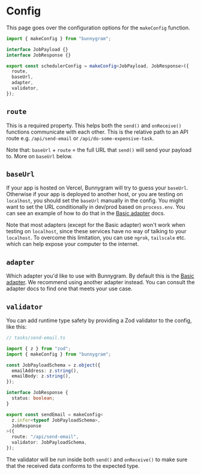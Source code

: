 # Config

This page goes over the configuration options for the `makeConfig` function.

```ts
import { makeConfig } from "bunnygram";

interface JobPayload {}
interface JobResponse {}

export const schedulerConfig = makeConfig<JobPayload, JobResponse>({
  route,
  baseUrl,
  adapter,
  validator,
});
```

## `route`

This is a required property. This helps both the `send()` and `onReceive()` functions communicate with each other. This is the relative path to an API route e.g. `/api/send-email` or `/api/do-some-expensive-task`.

Note that: `baseUrl` + `route` = the full URL that `send()` will send your payload to. More on `baseUrl` below.

## `baseUrl`

If your app is hosted on Vercel, Bunnygram will try to guess your `baseUrl`. Otherwise if your app is deployed to another host, or you are testing on `localhost`, you should set the `baseUrl` manually in the config. You might want to set the URL conditionally in dev/prod based on `process.env`. You can see an example of how to do that in the [Basic adapter](/adapters/basic) docs.

Note that most adapters (except for the Basic adapter) won't work when testing on `localhost`, since these services have no way of talking to your `localhost`. To overcome this limitation, you can use `ngrok`, `tailscale` etc. which can help expose your computer to the internet.

## `adapter`

Which adapter you'd like to use with Bunnygram. By default this is the [Basic adapter](/adapters/basic). We recommend using another adapter instead. You can consult the adapter docs to find one that meets your use case.

## `validator`

You can add runtime type safety by providing a Zod validator to the config, like this:

```ts
// tasks/send-email.ts

import { z } from "zod";
import { makeConfig } from "bunnygram";

const JobPayloadSchema = z.object({
  emailAddress: z.string(),
  emailBody: z.string(),
});

interface JobResponse {
  status: boolean;
}

export const sendEmail = makeConfig<
  z.infer<typeof JobPayloadSchema>,
  JobResponse
>({
  route: "/api/send-email",
  validator: JobPayloadSchema,
});
```

The validator will be run inside both `send()` and `onReceive()` to make sure that the received data conforms to the expected type.
